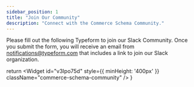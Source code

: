 ```yaml
---
sidebar_position: 1
title: "Join Our Community"
description: "Connect with the Commerce Schema Community."
---
```


Please fill out the following Typeform to join our Slack Community. Once you submit the form, you will receive an email from notifications@typeform.com that includes a link to join our Slack organization.



  return <Widget id="v3Ipo75d" style={{ minHeight: '400px' }} className="commerce-schema-community" />
}

<TypeformEmbed />